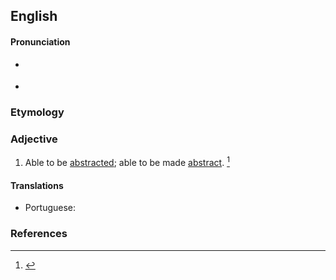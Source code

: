 ==English==

====Pronunciation====
* {{a|RP}} {{IPA|/əbˈstɹækt.ə.bl̩/|lang=en}}
* {{a|US}} {{IPA|/əbˈstɹækt.ə.bl̩/|/æbˈstɹækt.ə.bl̩/|lang=en}}

===Etymology===
{{suffix|en|abstract|able}}

===Adjective===
{{en-adj}}
# Able to be [[abstracted]]; able to be made [[abstract]]. {{defdate|First attested in the late 19<sup>th</sup> century.}} <ref name=SOED>{{R:SOED5|page=10}}</ref>

====Translations====
{{trans-top|able to be abstracted}}
* Portuguese: {{t|pt|abstraível}}
{{trans-mid}}
{{trans-bottom}}

===References===
<references/>